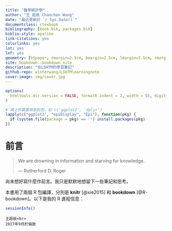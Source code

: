 ```yaml
---
title: "醫學統計學"
author: "王 超辰 Chaochen Wang"
date: "最近更新於 `r Sys.Date()`"
documentclass: ctexbook
bibliography: [book.bib, packages.bib]
biblio-style: apalike
link-citations: yes
colorlinks: yes
lot: yes
lof: yes
geometry: [b5paper, tmargin=2.5cm, bmargin=2.5cm, lmargin=3.5cm, rmargin=2.5cm]
site: bookdown::bookdown_site
description: "在LSHTM的學習筆記"
github-repo: winterwang/LSHTMlearningnote
cover-image: img/cover.jpg
---
```


```r
options(
  htmltools.dir.version = FALSE, formatR.indent = 2, width = 55, digits = 4
)

# 填上你需要用到的包，如 c('ggplot2', 'dplyr')
lapply(c("ggplot2", "epiDisplay", "Epi"), function(pkg) {
  if (system.file(package = pkg) == '') install.packages(pkg)
})
```

# 前言 {-}

> We are drowning in information and starving for knowledge.
>
> --- Rutherford D. Roger


尚未想好寫什麼作前言。我只是默默地想留下一些筆記和思考。

本書用了兩個 R 包編譯，分別是 **knitr**\index{knitr} [@xie2015] 和 **bookdown**\index{bookdown} [@R-bookdown]。以下是我的 R 進程信息：

```r
sessionInfo()
```


```block2
王超辰<br>
2017年9月於倫敦
```
